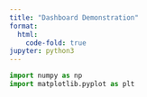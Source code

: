 ```yaml
---
title: "Dashboard Demonstration"
format:
  html:
    code-fold: true
jupyter: python3
---
```


```python


import numpy as np
import matplotlib.pyplot as plt


```